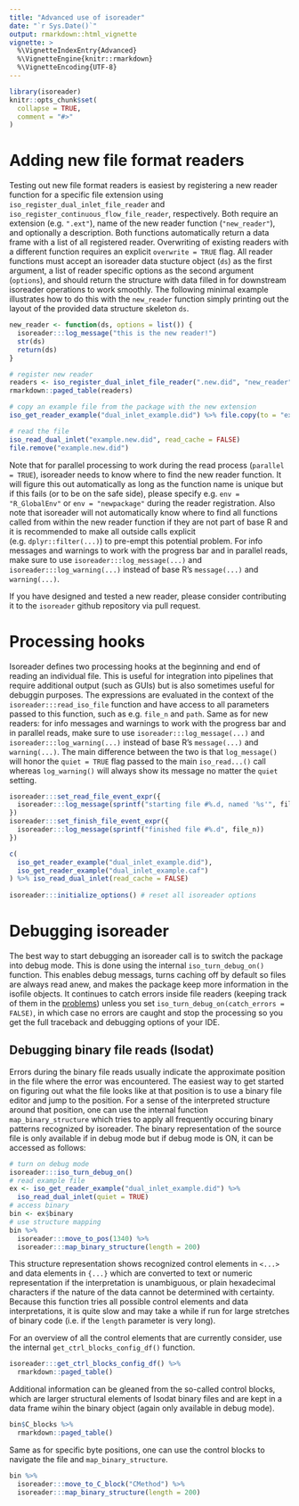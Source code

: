 ```yaml
---
title: "Advanced use of isoreader"
date: "`r Sys.Date()`"
output: rmarkdown::html_vignette
vignette: >
  %\VignetteIndexEntry{Advanced}
  %\VignetteEngine{knitr::rmarkdown}
  %\VignetteEncoding{UTF-8}
---
```


```r
library(isoreader)
knitr::opts_chunk$set(
  collapse = TRUE,
  comment = "#>"
)
```


# Adding new file format readers

Testing out new file format readers is easiest by registering a new reader function for a specific file extension using `iso_register_dual_inlet_file_reader` and `iso_register_continuous_flow_file_reader`, respectively. Both require an extension (e.g. `".ext"`), name of the new reader function (`"new_reader"`), and optionally a description. Both functions automatically return a data frame with a list of all registered reader. Overwriting of existing readers with a different function requires an explicit `overwrite = TRUE` flag. All reader functions must accept an isoreader data stucture object (`ds`) as the first argument, a list of reader specific options as the second argument (`options`), and should return the structure with data filled in for downstream isoreader operations to work smoothly. The following minimal example illustrates how to do this with the `new_reader` function simply printing out the layout of the provided data structure skeleton `ds`.

```r
new_reader <- function(ds, options = list()) {
  isoreader:::log_message("this is the new reader!")
  str(ds)
  return(ds)
}

# register new reader
readers <- iso_register_dual_inlet_file_reader(".new.did", "new_reader")
rmarkdown::paged_table(readers)

# copy an example file from the package with the new extension
iso_get_reader_example("dual_inlet_example.did") %>% file.copy(to = "example.new.did")

# read the file
iso_read_dual_inlet("example.new.did", read_cache = FALSE)
file.remove("example.new.did")
```

Note that for parallel processing to work during the read process (`parallel = TRUE`), isoreader needs to know where to find the new reader function. It will figure this out automatically as long as the function name is unique but if this fails (or to be on the safe side), please specify e.g. `env = "R_GlobalEnv"` or `env = "newpackage"` during the reader registration. Also note that isoreader will not automatically know where to find all functions called from within the new reader function if they are not part of base R and it is recommended to make all outside calls explicit (e.g. `dplyr::filter(...)`) to pre-empt this potential problem. For info messages and warnings to work with the progress bar and in parallel reads, make sure to use `isoreader:::log_message(...)` and `isoreader:::log_warning(...)` instead of base R's `message(...)` and `warning(...)`.

If you have designed and tested a new reader, please consider contributing it to the `isoreader` github repository via pull request.

# Processing hooks

Isoreader defines two processing hooks at the beginning and end of reading an individual file. This is useful for integration into pipelines that require additional output (such as GUIs) but is also sometimes useful for debuggin purposes. The expressions are evaluated in the context of the `isoreader:::read_iso_file` function and have access to all parameters passed to this function, such as e.g. `file_n` and `path`. Same as for new readers: for info messages and warnings to work with the progress bar and in parallel reads, make sure to use `isoreader:::log_message(...)` and `isoreader:::log_warning(...)` instead of base R's `message(...)` and `warning(...)`. The main difference between the two is that `log_message()` will honor the `quiet = TRUE` flag passed to the main `iso_read...()` call whereas `log_warning()` will always show its message no matter the `quiet` setting.

```r
isoreader:::set_read_file_event_expr({ 
  isoreader:::log_message(sprintf("starting file #%.d, named '%s'", file_n, basename(path))) 
})
isoreader:::set_finish_file_event_expr({ 
  isoreader:::log_message(sprintf("finished file #%.d", file_n)) 
})

c(
  iso_get_reader_example("dual_inlet_example.did"),
  iso_get_reader_example("dual_inlet_example.caf")
) %>% iso_read_dual_inlet(read_cache = FALSE)
  
isoreader:::initialize_options() # reset all isoreader options
```


# Debugging isoreader

The best way to start debugging an isoreader call is to switch the package into debug mode. This is done using the internal `iso_turn_debug_on()` function. This enables debug messags, turns caching off by default so files are always read anew, and makes the package keep more information in the isofile objects. It continues to catch errors inside file readers (keeping track of them in the [problems](operations.html#dealing-with-file-read-problems)) unless you set `iso_turn_debug_on(catch_errors = FALSE)`, in which case no errors are caught and stop the processing so you get the full traceback and debugging options of your IDE.

## Debugging binary file reads (Isodat)

Errors during the binary file reads usually indicate the approximate position in the file where the error was encountered. The easiest way to get started on figuring out what the file looks like at that position is to use a binary file editor and jump to the position. For a sense of the interpreted structure around that position, one can use the internal function `map_binary_structure` which tries to apply all frequently occuring binary patterns recognized by isoreader. The binary representation of the source file is only available if in debug mode but if debug mode is ON, it can be accessed as follows:

```r
# turn on debug mode
isoreader:::iso_turn_debug_on() 
# read example file
ex <- iso_get_reader_example("dual_inlet_example.did") %>%  
  iso_read_dual_inlet(quiet = TRUE)
# access binary
bin <- ex$binary
# use structure mapping
bin %>%
  isoreader:::move_to_pos(1340) %>%
  isoreader:::map_binary_structure(length = 200)
```

This structure representation shows recognized control elements in `<...>` and data elements in `{...}` which are converted to text or numeric representation if the interpretation is unambiguous, or plain hexadecimal characters if the nature of the data cannot be determined with certainty. Because this function tries all possible control elements and data interpretations, it is quite slow and may take a while if run for large stretches of binary code (i.e. if the `length` parameter is very long).

For an overview of all the control elements that are currently consider, use the internal `get_ctrl_blocks_config_df()` function.

```r
isoreader:::get_ctrl_blocks_config_df() %>% 
  rmarkdown::paged_table()
```

Additional information can be gleaned from the so-called control blocks, which are larger structural elements of Isodat binary files and are kept in a data frame wihin the binary object (again only available in debug mode). 

```r
bin$C_blocks %>% 
  rmarkdown::paged_table()
```

Same as for specific byte positions, one can use the control blocks to navigate the file and `map_binary_structure`.

```r
bin %>% 
  isoreader:::move_to_C_block("CMethod") %>% 
  isoreader:::map_binary_structure(length = 200)
```

